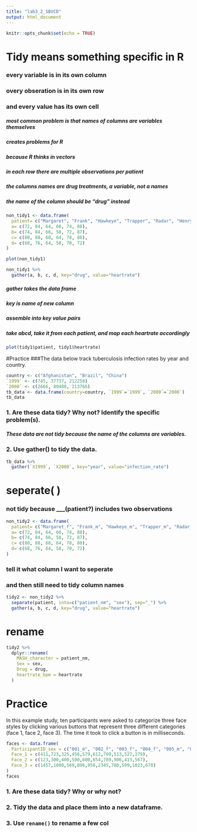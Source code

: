```yaml
---
title: "lab3_2_SBUCD"
output: html_document
---
```


```r
knitr::opts_chunk$set(echo = TRUE)
```

# Tidy means something specific in R
### every variable is in its own column
### overy obseration is in its own row
### and every value has its own cell

##### most common problem is that names of columns are variables themselves
##### creates problems for R
##### because R thinks in vectors

##### in each row there are multiple observations per patient
##### the columns names are drug treatments, a variable, not a names
##### the name of the column should be "drug" instead
```r
non_tidy1 <- data.frame(
  patient= c("Margaret", "Frank", "Hawkeye", "Trapper", "Radar", "Henry"),
  a= c(72, 84, 64, 60, 74, 88),
  b= c(74, 84, 66, 58, 72, 87),
  c= c(80, 88, 68, 64, 78, 88),
  d= c(68, 76, 64, 58, 70, 72)
)
```

```r
plot(non_tidy1)
```

```r
non_tidy1 %>%
  gather(a, b, c, d, key="drug", value="heartrate")
```
##### gather takes the data frame
##### key is name of new column
##### assemble into key value pairs
##### take abcd, take it from each patient, and map each heartrate accordingly
```r
plot(tidy1$patient, tidy1$heartrate)
```

#Practice
###The data below track tuberculosis infection rates by year and country.
```r
country <- c("Afghanistan", "Brazil", "China")
`1999` <- c(745, 37737, 212258)
`2000` <- c(2666, 80488, 213766)
tb_data <- data.frame(country=country, `1999`=`1999`, `2000`=`2000`)
tb_data
```

### 1. Are these data tidy? Why not? Identify the specific problem(s).
##### These data are not tidy because the name of the columns are variables.

### 2. Use gather() to tidy the data.
```r
tb_data %>%
  gather(`X1999`, `X2000`, key="year", value="infection_rate")
```

# seperate( )
### not tidy because ___(patient?) includes two observations
```r
non_tidy2 <- data.frame(
  patient= c("Margaret_f", "Frank_m", "Hawkeye_m", "Trapper_m", "Radar_m", "Henry_m"),
  a= c(72, 84, 64, 60, 74, 88),
  b= c(74, 84, 66, 58, 72, 87),
  c= c(80, 88, 68, 64, 78, 88),
  d= c(68, 76, 64, 58, 70, 72)
)
```

### tell it what column I want to seperate
### and then still need to tidy column names
```r
tidy2 <- non_tidy2 %>%
  separate(patient, into=c("patient_nm", "sex"), sep="_") %>%
  gather(a, b, c, d, key="drug", value="heartrate")
```

# rename
```r
tidy2 %>%
  dplyr::rename(
    MASH_character = patient_nm, 
    Sex = sex,
    Drug = drug,
    heartrate_bpm = heartrate
  )
```

# Practice
In this example study, ten participants were asked to categorize three face styles by clicking various buttons that represent three different categories (face 1, face 2, face 3). The time it took to click a button is in milliseconds.
```r
faces <- data.frame(
  ParticipantID_sex = c("001_m", "002_f", "003_f", "004_f", "005_m", "006_f", "007_m", "008_m", "009_m", "010_f"),
  Face_1 = c(411,723,325,456,579,612,709,513,527,379),
  Face_2 = c(123,300,400,500,600,654,789,906,413,567),
  Face_3 = c(1457,1000,569,896,956,2345,780,599,1023,678)
)
faces
```

### 1. Are these data tidy? Why or why not?  

### 2. Tidy the data and place them into a new dataframe.

### 3. Use `rename()` to rename a few col

